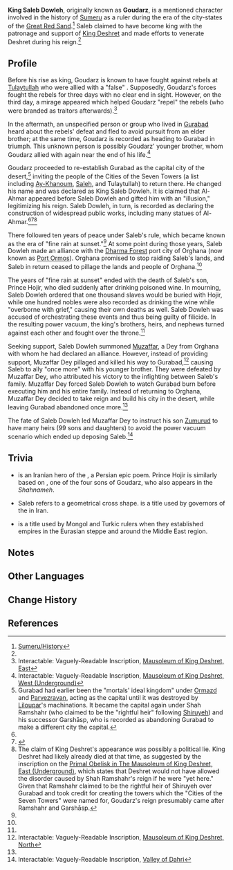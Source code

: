 {{Character Infobox
|type             = Mentioned
|image            = 
|realname         = Goudarz
|deceased         = Past <!-- Past (for deceased prior to events of the game) or free response -->
|region           = Sumeru
|affiliation      = 
|title            = 

|ancestry         = <!-- Clan/family -->
|father           = 
|mother           = 
|spouse           = 
|sibling          = 
|child            = 
|relative         = 

|voiceEN          = 
|voiceCN          = 
|voiceJP          = 
|voiceKR          = 
}}
'''King Saleb Dowleh''', originally known as '''Goudarz''', is a mentioned character involved in the history of [[Sumeru]] as a ruler during the era of the city-states of the [[Great Red Sand]].<ref>[[Sumeru/History]]</ref> Saleb claimed to have become king with the patronage and support of [[King Deshret]] and made efforts to venerate Deshret during his reign.<ref name="po" />

==Profile==
Before his rise as king, Goudarz is known to have fought against rebels at [[Tulaytullah]] who were allied with a "false" {{w|Khagan}}. Supposedly, Goudarz's forces fought the rebels for three days with no clear end in sight. However, on the third day, a mirage appeared which helped Goudarz "repel" the rebels (who were branded as traitors afterwards).<ref name="po">Interactable: Vaguely-Readable Inscription, [[Primal Obelisk#Mausoleum of King Deshret, East|Mausoleum of King Deshret, East]]</ref>

In the aftermath, an unspecified person or group who lived in [[Gurabad]] heard about the rebels' defeat and fled to avoid pursuit from an elder brother; at the same time, Goudarz is recorded as heading to Gurabad in triumph. This unknown person is possibly Goudarz' younger brother, whom Goudarz allied with again near the end of his life.<ref name="Underground">Interactable: Vaguely-Readable Inscription, [[Primal Obelisk#Mausoleum of King Deshret, West (Underground)|Mausoleum of King Deshret, West (Underground)]]</ref> 

Goudarz proceeded to re-establish Gurabad as the capital city of the desert,<ref group="Note">Gurabad had earlier been the "mortals' ideal kingdom" under [[Ormazd]] and [[Parvezravan]], acting as the capital until it was destroyed by [[Liloupar]]'s machinations. It became the capital again under Shah Ramshahr (who claimed to be the "rightful heir" following [[Shiruyeh]]) and his successor Garshāsp, who is recorded as abandoning Gurabad to make a different city the capital.</ref> inviting the people of the Cities of the Seven Towers (a list including [[Ay-Khanoum]], [[Saleh]], and Tulaytullah) to return there. He changed his name and was declared as King Saleb Dowleh. It is claimed that Al-Ahmar appeared before Saleb Dowleh and gifted him with an "illusion," legitimizing his reign. Saleb Dowleh, in turn, is recorded as declaring the construction of widespread public works, including many statues of Al-Ahmar.<ref name="po" /><ref>{{Ref/VP|Towers of Betrayal|note=The "Towers of Betrayal" are remembered as being built around the time of King Deshret's death. There is no confirmation that they correspond with the seven towers,}}</ref><ref group="Note">The claim of King Deshret's appearance was possibly a political lie. King Deshret had likely already died at that time, as suggested by the inscription on the [[Primal Obelisk#Mausoleum of King Deshret, East (Underground)|Primal Obelisk in The Mausoleum of King Deshret, East (Underground)]], which states that Deshret would not have allowed the disorder caused by Shah Ramshahr's reign if he were "yet here." Given that Ramshahr claimed to be the rightful heir of Shiruyeh over Gurabad and took credit for creating the towers which the "Cities of the Seven Towers" were named for, Goudarz's reign presumably came after Ramshahr and Garshāsp.</ref>

There followed ten years of peace under Saleb's rule, which became known as the era of "fine rain at sunset."<ref name="po" /> At some point during those years, Saleb Dowleh made an alliance with the [[Dharma Forest]] port city of Orghana (now known as [[Port Ormos]]). Orghana promised to stop raiding Saleb's lands, and Saleb in return ceased to pillage the lands and people of Orghana.<ref name="po" />

The years of "fine rain at sunset" ended with the death of Saleb's son, Prince Hojir, who died suddenly after drinking poisoned wine. In mourning, Saleb Dowleh ordered that one thousand slaves would be buried with Hojir, while one hundred nobles were also recorded as drinking the wine while "overborne with grief," causing their own deaths as well. Saleb Dowleh was accused of orchestrating these events and thus being guilty of filicide. In the resulting power vacuum, the king's brothers, heirs, and nephews turned against each other and fought over the throne.<ref name="Underground" />

Seeking support, Saleb Dowleh summoned [[Muzaffar]], a Dey from Orghana with whom he had declared an alliance. However, instead of providing support, Muzaffar Dey pillaged and killed his way to Gurabad,<ref>Interactable: Vaguely-Readable Inscription, [[Primal Obelisk#Mausoleum of King Deshret, North|Mausoleum of King Deshret, North]]</ref> causing Saleb to ally "once more" with his younger brother. They were defeated by Muzaffar Dey, who attributed his victory to the infighting between Saleb's family. Muzaffar Dey forced Saleb Dowleh to watch Gurabad burn before executing him and his entire family. Instead of returning to Orghana, Muzaffar Dey decided to take reign and build his city in the desert, while leaving Gurabad abandoned once more.<ref name="Underground" />

The fate of Saleb Dowleh led Muzaffar Dey to instruct his son [[Zumurud]] to have many heirs (99 sons and daughters) to avoid the power vacuum scenario which ended up deposing Saleb.<ref>Interactable: Vaguely-Readable Inscription, [[Primal Obelisk#Valley of Dahri|Valley of Dahri]]</ref>

==Trivia==
* {{w|Goudarz}} {{lang|fa=گودرز}} is an Iranian hero of the ''{{w|Shahnameh}}'', a Persian epic poem. Prince Hojir is similarly based on {{w|Hojir}}, one of the four sons of Goudarz, who also appears in the ''Shahnameh''.
* Saleb {{lang|fa=صَلِيب}} refers to a geometrical cross shape. {{w|Ed-Dowleh}} {{lang|fa=الدوله}} is a title used by governors of the {{w|Qajar dynasty}} in Iran.
* {{w|Khagan}} is a title used by Mongol and Turkic rulers when they established empires in the Eurasian steppe and around the Middle East region.

==Notes==
{{Reflist|note=1}}

==Other Languages==
{{Other Languages|default_hidden=1
|en      = <!--King -->Saleb Dowleh
|zhs     = 撒勒布・道莱<!--王-->
|zhs_rm  = Sālèbù Dàolái
|zht     = 撒勒布・道萊<!--王-->
|zht_rm  = Sālèbù Dàolái
|ja      = サリブ・ドーレイ<!--王-->
|ja_rm   = Saribu Doorei
|ko      = 자레브<・: >다울라<!-- 왕-->
|es      = Saleb Dowleh
|fr      = Saleb Dowleh
|ru      = Салеб Довла
|th      = Saleb Dowleh
|vi      = Saleb Dowleh
|de      = Saleb Dowleh
|id      = Saleb Dowleh
|pt      = Saleb Dowleh
|tr      = Saleb Dowleh
|it      = Saleb Dowleh
}}

==Change History==
{{Change History|introduced=3.1}}

==References==
{{Reflist}}